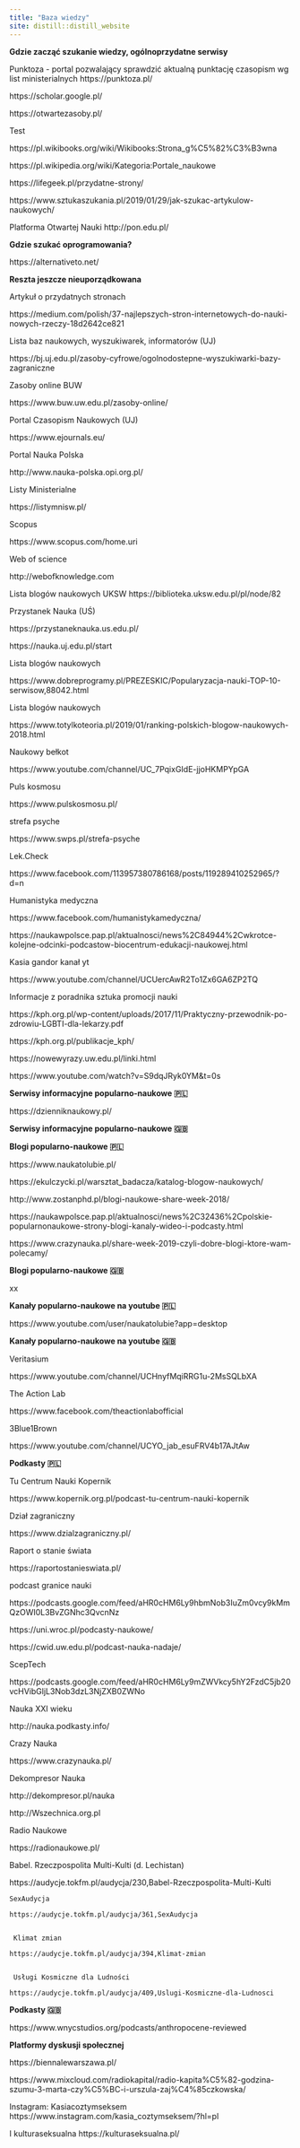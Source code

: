 ```yaml
---
title: "Baza wiedzy"
site: distill::distill_website
---
```


<span> <b>Gdzie zacząć szukanie wiedzy, ogólnoprzydatne serwisy</b>

<span>Punktoza - portal pozwalający sprawdzić aktualną punktację czasopism wg list ministerialnych
https://punktoza.pl/ 

https://scholar.google.pl/ 

https://otwartezasoby.pl/ 

</span>

<span> Test 



https://pl.wikibooks.org/wiki/Wikibooks:Strona_g%C5%82%C3%B3wna 

	
 

https://pl.wikipedia.org/wiki/Kategoria:Portale_naukowe 
	

 

https://lifegeek.pl/przydatne-strony/ 
	

 

https://www.sztukaszukania.pl/2019/01/29/jak-szukac-artykulow-naukowych/ 
	

 
Platforma Otwartej Nauki
http://pon.edu.pl/ 
	

<b>Gdzie szukać oprogramowania?</b>


https://alternativeto.net/ 


<b>Reszta jeszcze nieuporządkowana </b>
 
 

Artykuł o przydatnych stronach

https://medium.com/polish/37-najlepszych-stron-internetowych-do-nauki-nowych-rzeczy-18d2642ce821 
	

 Lista baz naukowych, wyszukiwarek, informatorów (UJ)

https://bj.uj.edu.pl/zasoby-cyfrowe/ogolnodostepne-wyszukiwarki-bazy-zagraniczne 
	

Zasoby online BUW

https://www.buw.uw.edu.pl/zasoby-online/


 
Portal Czasopism Naukowych (UJ)

https://www.ejournals.eu/ 
	

 
Portal Nauka Polska

http://www.nauka-polska.opi.org.pl/ 
	

Listy Ministerialne

https://listymnisw.pl/  

 

Scopus

https://www.scopus.com/home.uri


Web of science

http://webofknowledge.com 


Lista blogów naukowych UKSW 
 https://biblioteka.uksw.edu.pl/pl/node/82  
	

 Przystanek Nauka (UŚ)

https://przystaneknauka.us.edu.pl/  
	

 

https://nauka.uj.edu.pl/start  
	

 

Lista blogów naukowych

https://www.dobreprogramy.pl/PREZESKIC/Popularyzacja-nauki-TOP-10-serwisow,88042.html  
	

Lista blogów naukowych

https://www.totylkoteoria.pl/2019/01/ranking-polskich-blogow-naukowych-2018.html  
	

 

Naukowy bełkot 

https://www.youtube.com/channel/UC_7PqixGIdE-jjoHKMPYpGA


Puls kosmosu 

https://www.pulskosmosu.pl/


 

strefa psyche 

https://www.swps.pl/strefa-psyche


Lek.Check

https://www.facebook.com/113957380786168/posts/119289410252965/?d=n  



 


	
Humanistyka medyczna

 https://www.facebook.com/humanistykamedyczna/  

 


 

https://naukawpolsce.pap.pl/aktualnosci/news%2C84944%2Cwkrotce-kolejne-odcinki-podcastow-biocentrum-edukacji-naukowej.html 
	

 





 

Kasia gandor kanał yt 

 https://www.youtube.com/channel/UCUercAwR2To1Zx6GA6ZP2TQ



 


 

 

Informacje z poradnika sztuka promocji nauki 

 

 

https://kph.org.pl/wp-content/uploads/2017/11/Praktyczny-przewodnik-po-zdrowiu-LGBTI-dla-lekarzy.pdf 

https://kph.org.pl/publikacje_kph/ 

 

 

https://nowewyrazy.uw.edu.pl/linki.html 

 

 

https://www.youtube.com/watch?v=S9dqJRyk0YM&t=0s 

<b>Serwisy informacyjne popularno-naukowe 🇵🇱</b>



https://dzienniknaukowy.pl/ 
	
	

<b>Serwisy informacyjne popularno-naukowe 🇬🇧</b>



<b>Blogi popularno-naukowe 🇵🇱</b>

https://www.naukatolubie.pl/

https://ekulczycki.pl/warsztat_badacza/katalog-blogow-naukowych/  
	

http://www.zostanphd.pl/blogi-naukowe-share-week-2018/  
	

 
https://naukawpolsce.pap.pl/aktualnosci/news%2C32436%2Cpolskie-popularnonaukowe-strony-blogi-kanaly-wideo-i-podcasty.html  


https://www.crazynauka.pl/share-week-2019-czyli-dobre-blogi-ktore-wam-polecamy/ 


<b>Blogi popularno-naukowe 🇬🇧</b>


xx


<b>Kanały popularno-naukowe na youtube 🇵🇱</b>

https://www.youtube.com/user/naukatolubie?app=desktop

<b>Kanały popularno-naukowe na youtube 🇬🇧</b>

Veritasium

https://www.youtube.com/channel/UCHnyfMqiRRG1u-2MsSQLbXA  

 
The Action Lab

https://www.facebook.com/theactionlabofficial  

 
3Blue1Brown

https://www.youtube.com/channel/UCYO_jab_esuFRV4b17AJtAw   


<span>
<b>Podkasty 🇵🇱</b></span>


Tu Centrum Nauki Kopernik 

https://www.kopernik.org.pl/podcast-tu-centrum-nauki-kopernik

Dział zagraniczny  

https://www.dzialzagraniczny.pl/ 

Raport o stanie świata

https://raportostanieswiata.pl/ 

podcast granice nauki 

https://podcasts.google.com/feed/aHR0cHM6Ly9hbmNob3IuZm0vcy9kMmQzOWI0L3BvZGNhc3QvcnNz


https://uni.wroc.pl/podcasty-naukowe/ 
	

 

https://cwid.uw.edu.pl/podcast-nauka-nadaje/ 


ScepTech 

https://podcasts.google.com/feed/aHR0cHM6Ly9mZWVkcy5hY2FzdC5jb20vcHVibGljL3Nob3dzL3NjZXB0ZWNo

  

Nauka XXI wieku 
	
http://nauka.podkasty.info/
 

Crazy Nauka 

https://www.crazynauka.pl/

 
 
	

 

Dekompresor Nauka 

http://dekompresor.pl/nauka

 

http://Wszechnica.org.pl 
	

 

Radio Naukowe 
	
https://radionaukowe.pl/
 
 
 Babel. Rzeczpospolita Multi-Kulti (d. Lechistan)
 
https://audycje.tokfm.pl/audycja/230,Babel-Rzeczpospolita-Multi-Kulti
	
	SexAudycja
	
	https://audycje.tokfm.pl/audycja/361,SexAudycja
	
	
	 Klimat zmian 
	 
	https://audycje.tokfm.pl/audycja/394,Klimat-zmian
	
	
	 Usługi Kosmiczne dla Ludności 
	 
	https://audycje.tokfm.pl/audycja/409,Uslugi-Kosmiczne-dla-Ludnosci
	
	

<b>Podkasty 🇬🇧</b>

https://www.wnycstudios.org/podcasts/anthropocene-reviewed 

<b> Platformy dyskusji społecznej</b> 

https://biennalewarszawa.pl/ 
	

 

https://www.mixcloud.com/radiokapital/radio-kapita%C5%82-godzina-szumu-3-marta-czy%C5%BC-i-urszula-zaj%C4%85czkowska/  
 
 
 
 Instagram: 
Kasiacoztymseksem 
https://www.instagram.com/kasia_coztymseksem/?hl=pl

I kulturaseksualna 
https://kulturaseksualna.pl/
 
 
 </span>